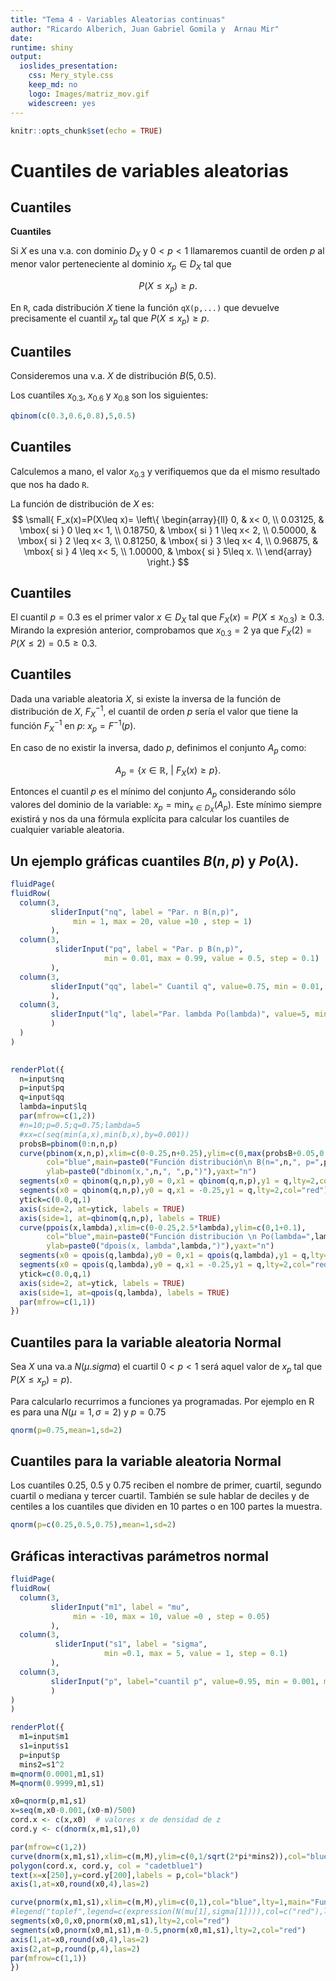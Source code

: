 ```yaml
---
title: "Tema 4 - Variables Aleatorias continuas"
author: "Ricardo Alberich, Juan Gabriel Gomila y  Arnau Mir"
date: 
runtime: shiny
output: 
  ioslides_presentation: 
    css: Mery_style.css
    keep_md: no
    logo: Images/matriz_mov.gif
    widescreen: yes
---
```


```r
knitr::opts_chunk$set(echo = TRUE)
```



# Cuantiles de variables aleatorias


## Cuantiles

<div class="definition"> 
**Cuantiles** 
</div>

Si  $X$ es una v.a. con dominio $D_X$ y  $0<p<1$ llamaremos cuantil de orden $p$ al menor valor  perteneciente al dominio $x_p\in D_X$ tal que 

$$P(X\leq x_p)\geq p.$$

En `R`, cada distribución $X$ tiene la función `qX(p,...)` que devuelve precisamente el cuantil $x_p$ tal que $P(X\leq x_p)\geq p.$



## Cuantiles

<div class="example">

Consideremos una v.a. $X$ de distribución $B(5,0.5)$. 

Los cuantiles $x_{0.3}$, $x_{0.6}$ y $x_{0.8}$ son los siguientes:

```r
qbinom(c(0.3,0.6,0.8),5,0.5)
```
</div>

## Cuantiles

<div class="example">
Calculemos a mano, el valor $x_{0.3}$ y verifiquemos que da el mismo resultado que nos ha dado `R`.

La función de distribución de $X$ es:
$$
\small{
F_x(x)=P(X\leq x)=
\left\{
\begin{array}{ll}
0, & x< 0, \\
0.03125, & \mbox{ si } 0 \leq x< 1, \\
0.18750, & \mbox{ si } 1 \leq x< 2, \\
0.50000, & \mbox{ si } 2 \leq x< 3, \\
0.81250, & \mbox{ si } 3 \leq x< 4, \\
0.96875, & \mbox{ si } 4 \leq x< 5, \\
1.00000, & \mbox{ si }  5\leq x. \\
\end{array}
\right.}
$$
</div>

## Cuantiles

<div class="example">
El cuantil $p=0.3$ es el  primer valor $x\in D_X$  tal que $F_X(x)=P(X\leq x_{0.3})\geq 0.3$. Mirando la expresión anterior, comprobamos que $x_{0.3}=2$ ya que $F_X(2)=P(X\leq 2)=0.5 \geq 0.3$.
</div>



## Cuantiles

Dada una variable aleatoria $X$, si existe la inversa de la función de distribución de $X$, $F_X^{-1}$, el cuantil de orden $p$ sería el valor que tiene la función $F_X^{-1}$ en $p$: $x_p=F^{-1}(p)$.

En caso de no existir la inversa, dado $p$, definimos el conjunto $A_p$ como:

$$
A_p =\{x\in\mathbb{R},\ |\ F_X(x)\geq p\}.
$$

Entonces el cuantil $p$ es el mínimo del conjunto $A_p$ considerando sólo valores del dominio de la variable: $x_p =\displaystyle\min_{x\in D_X}(A_p)$. Este mínimo siempre existirá y nos da una fórmula explícita para calcular los cuantiles de cualquier variable aleatoria.





## Un ejemplo gráficas cuantiles $B(n,p)$ y $Po(\lambda)$.


```r
fluidPage(
fluidRow(
  column(3,
         sliderInput("nq", label = "Par. n B(n,p)",
              min = 1, max = 20, value =10 , step = 1)
         ),
  column(3,
          sliderInput("pq", label = "Par. p B(n,p)",
                     min = 0.01, max = 0.99, value = 0.5, step = 0.1)
         ),
  column(3,
         sliderInput("qq", label=" Cuantil q", value=0.75, min = 0.01, max = 0.99, step = 0.01)
         ),
  column(3,
         sliderInput("lq", label="Par. lambda Po(lambda)", value=5, min = 1, max = 20, step = 1)
         )
  )
)

  
renderPlot({
  n=input$nq
  p=input$pq
  q=input$qq
  lambda=input$lq
  par(mfrow=c(1,2))
  #n=10;p=0.5;q=0.75;lambda=5
  #xx=c(seq(min(a,x),min(b,x),by=0.001))
  probsB=pbinom(0:n,n,p)
  curve(pbinom(x,n,p),xlim=c(0-0.25,n+0.25),ylim=c(0,max(probsB+0.05,0.1)),
        col="blue",main=paste0("Función distribución\n B(n=",n,", p=",p,")"),
        ylab=paste0("dbinom(x,",n,", ",p,")"),yaxt="n")
  segments(x0 = qbinom(q,n,p),y0 = 0,x1 = qbinom(q,n,p),y1 = q,lty=2,col="red")
  segments(x0 = qbinom(q,n,p),y0 = q,x1 = -0.25,y1 = q,lty=2,col="red")
  ytick=c(0.0,q,1)
  axis(side=2, at=ytick, labels = TRUE)
  axis(side=1, at=qbinom(q,n,p), labels = TRUE)
  curve(ppois(x,lambda),xlim=c(0-0.25,2.5*lambda),ylim=c(0,1+0.1),
        col="blue",main=paste0("Función distribución \n Po(lambda=",lambda,")"),
        ylab=paste0("dpois(x, lambda",lambda,")"),yaxt="n")
  segments(x0 = qpois(q,lambda),y0 = 0,x1 = qpois(q,lambda),y1 = q,lty=2,col="red")
  segments(x0 = qpois(q,lambda),y0 = q,x1 = -0.25,y1 = q,lty=2,col="red")
  ytick=c(0.0,q,1)
  axis(side=2, at=ytick, labels = TRUE)
  axis(side=1, at=qpois(q,lambda), labels = TRUE)
  par(mfrow=c(1,1))
})
```




## Cuantiles para la variable aleatoria Normal


Sea $X$ una va.a $N(\mu.sigma)$  el cuartil $0<p<1$ será aquel valor de $x_p$ tal que $P(X\leq x_p)=p)$.
 
Para calcularlo recurrimos a funciones ya programadas. Por ejemplo en R es  para una $N(\mu=1,\sigma=2)$ y $p=0.75$

```r
qnorm(p=0.75,mean=1,sd=2)
```
## Cuantiles para la variable aleatoria Normal

Los cuantiles $0.25$, $0.5$ y $0.75$ reciben el nombre de primer, cuartil, segundo cuartil o mediana y tercer cuartil. También se sule hablar  de deciles  y de centiles a los cuantiles que dividen en 10 partes  o en 100 partes la muestra.

 
```r
qnorm(p=c(0.25,0.5,0.75),mean=1,sd=2)
```
 
 
## Gráficas interactivas parámetros normal


```r
fluidPage(
fluidRow(
  column(3,
         sliderInput("m1", label = "mu",
              min = -10, max = 10, value =0 , step = 0.05)
         ),
  column(3,
          sliderInput("s1", label = "sigma",
                     min =0.1, max = 5, value = 1, step = 0.1)
         ),
  column(3,
         sliderInput("p", label="cuantil p", value=0.95, min = 0.001, max = 0.999, step = 0.001)
         )
)
)

renderPlot({
  m1=input$m1
  s1=input$s1
  p=input$p
  mins2=s1^2
m=qnorm(0.0001,m1,s1)
M=qnorm(0.9999,m1,s1)

x0=qnorm(p,m1,s1)
x=seq(m,x0-0.001,(x0-m)/500)
cord.x <- c(x,x0)  # valores x de densidad de z
cord.y <- c(dnorm(x,m1,s1),0)

par(mfrow=c(1,2))
curve(dnorm(x,m1,s1),xlim=c(m,M),ylim=c(0,1/sqrt(2*pi*mins2)),col="blue",lty=1,main="Función de densidad")
polygon(cord.x, cord.y, col = "cadetblue1")
text(x=x[250],y=cord.y[200],labels = p,col="black")
axis(1,at=x0,round(x0,4),las=2)

curve(pnorm(x,m1,s1),xlim=c(m,M),ylim=c(0,1),col="blue",lty=1,main="Función de distribuición.")
#legend("toplef",legend=c(expression(N(mu[1],sigma[1]))),col=c("red"),lty=c(1))
segments(x0,0,x0,pnorm(x0,m1,s1),lty=2,col="red")
segments(x0,pnorm(x0,m1,s1),m-0.5,pnorm(x0,m1,s1),lty=2,col="red")
axis(1,at=x0,round(x0,4),las=2)
axis(2,at=p,round(p,4),las=2)
par(mfrow=c(1,1))
})
```








